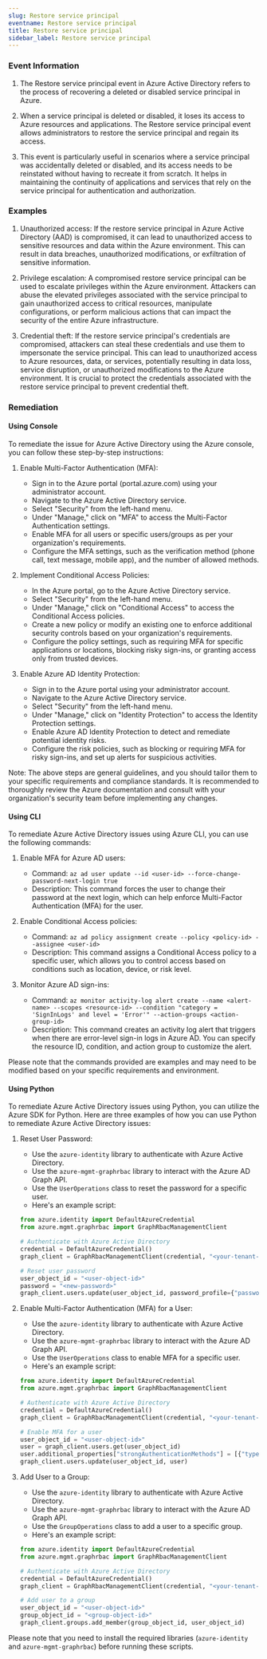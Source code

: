 ```yaml
--- 
slug: Restore service principal
eventname: Restore service principal
title: Restore service principal
sidebar_label: Restore service principal
---
```

                       
### Event Information

1. The Restore service principal event in Azure Active Directory refers to the process of recovering a deleted or disabled service principal in Azure.

2. When a service principal is deleted or disabled, it loses its access to Azure resources and applications. The Restore service principal event allows administrators to restore the service principal and regain its access.

3. This event is particularly useful in scenarios where a service principal was accidentally deleted or disabled, and its access needs to be reinstated without having to recreate it from scratch. It helps in maintaining the continuity of applications and services that rely on the service principal for authentication and authorization.


### Examples

1. Unauthorized access: If the restore service principal in Azure Active Directory (AAD) is compromised, it can lead to unauthorized access to sensitive resources and data within the Azure environment. This can result in data breaches, unauthorized modifications, or exfiltration of sensitive information.

2. Privilege escalation: A compromised restore service principal can be used to escalate privileges within the Azure environment. Attackers can abuse the elevated privileges associated with the service principal to gain unauthorized access to critical resources, manipulate configurations, or perform malicious actions that can impact the security of the entire Azure infrastructure.

3. Credential theft: If the restore service principal's credentials are compromised, attackers can steal these credentials and use them to impersonate the service principal. This can lead to unauthorized access to Azure resources, data, or services, potentially resulting in data loss, service disruption, or unauthorized modifications to the Azure environment. It is crucial to protect the credentials associated with the restore service principal to prevent credential theft.

### Remediation

#### Using Console

To remediate the issue for Azure Active Directory using the Azure console, you can follow these step-by-step instructions:

1. Enable Multi-Factor Authentication (MFA):
   - Sign in to the Azure portal (portal.azure.com) using your administrator account.
   - Navigate to the Azure Active Directory service.
   - Select "Security" from the left-hand menu.
   - Under "Manage," click on "MFA" to access the Multi-Factor Authentication settings.
   - Enable MFA for all users or specific users/groups as per your organization's requirements.
   - Configure the MFA settings, such as the verification method (phone call, text message, mobile app), and the number of allowed methods.

2. Implement Conditional Access Policies:
   - In the Azure portal, go to the Azure Active Directory service.
   - Select "Security" from the left-hand menu.
   - Under "Manage," click on "Conditional Access" to access the Conditional Access policies.
   - Create a new policy or modify an existing one to enforce additional security controls based on your organization's requirements.
   - Configure the policy settings, such as requiring MFA for specific applications or locations, blocking risky sign-ins, or granting access only from trusted devices.

3. Enable Azure AD Identity Protection:
   - Sign in to the Azure portal using your administrator account.
   - Navigate to the Azure Active Directory service.
   - Select "Security" from the left-hand menu.
   - Under "Manage," click on "Identity Protection" to access the Identity Protection settings.
   - Enable Azure AD Identity Protection to detect and remediate potential identity risks.
   - Configure the risk policies, such as blocking or requiring MFA for risky sign-ins, and set up alerts for suspicious activities.

Note: The above steps are general guidelines, and you should tailor them to your specific requirements and compliance standards. It is recommended to thoroughly review the Azure documentation and consult with your organization's security team before implementing any changes.

#### Using CLI

To remediate Azure Active Directory issues using Azure CLI, you can use the following commands:

1. Enable MFA for Azure AD users:
   - Command: `az ad user update --id <user-id> --force-change-password-next-login true`
   - Description: This command forces the user to change their password at the next login, which can help enforce Multi-Factor Authentication (MFA) for the user.

2. Enable Conditional Access policies:
   - Command: `az ad policy assignment create --policy <policy-id> --assignee <user-id>`
   - Description: This command assigns a Conditional Access policy to a specific user, which allows you to control access based on conditions such as location, device, or risk level.

3. Monitor Azure AD sign-ins:
   - Command: `az monitor activity-log alert create --name <alert-name> --scopes <resource-id> --condition "category = 'SignInLogs' and level = 'Error'" --action-groups <action-group-id>`
   - Description: This command creates an activity log alert that triggers when there are error-level sign-in logs in Azure AD. You can specify the resource ID, condition, and action group to customize the alert.

Please note that the commands provided are examples and may need to be modified based on your specific requirements and environment.

#### Using Python

To remediate Azure Active Directory issues using Python, you can utilize the Azure SDK for Python. Here are three examples of how you can use Python to remediate Azure Active Directory issues:

1. Reset User Password:
   - Use the `azure-identity` library to authenticate with Azure Active Directory.
   - Use the `azure-mgmt-graphrbac` library to interact with the Azure AD Graph API.
   - Use the `UserOperations` class to reset the password for a specific user.
   - Here's an example script:

   ```python
   from azure.identity import DefaultAzureCredential
   from azure.mgmt.graphrbac import GraphRbacManagementClient

   # Authenticate with Azure Active Directory
   credential = DefaultAzureCredential()
   graph_client = GraphRbacManagementClient(credential, "<your-tenant-id>")

   # Reset user password
   user_object_id = "<user-object-id>"
   password = "<new-password>"
   graph_client.users.update(user_object_id, password_profile={"password": password})
   ```

2. Enable Multi-Factor Authentication (MFA) for a User:
   - Use the `azure-identity` library to authenticate with Azure Active Directory.
   - Use the `azure-mgmt-graphrbac` library to interact with the Azure AD Graph API.
   - Use the `UserOperations` class to enable MFA for a specific user.
   - Here's an example script:

   ```python
   from azure.identity import DefaultAzureCredential
   from azure.mgmt.graphrbac import GraphRbacManagementClient

   # Authenticate with Azure Active Directory
   credential = DefaultAzureCredential()
   graph_client = GraphRbacManagementClient(credential, "<your-tenant-id>")

   # Enable MFA for a user
   user_object_id = "<user-object-id>"
   user = graph_client.users.get(user_object_id)
   user.additional_properties["strongAuthenticationMethods"] = [{"type": "microsoftAuthenticator"}]
   graph_client.users.update(user_object_id, user)
   ```

3. Add User to a Group:
   - Use the `azure-identity` library to authenticate with Azure Active Directory.
   - Use the `azure-mgmt-graphrbac` library to interact with the Azure AD Graph API.
   - Use the `GroupOperations` class to add a user to a specific group.
   - Here's an example script:

   ```python
   from azure.identity import DefaultAzureCredential
   from azure.mgmt.graphrbac import GraphRbacManagementClient

   # Authenticate with Azure Active Directory
   credential = DefaultAzureCredential()
   graph_client = GraphRbacManagementClient(credential, "<your-tenant-id>")

   # Add user to a group
   user_object_id = "<user-object-id>"
   group_object_id = "<group-object-id>"
   graph_client.groups.add_member(group_object_id, user_object_id)
   ```

Please note that you need to install the required libraries (`azure-identity` and `azure-mgmt-graphrbac`) before running these scripts.


 